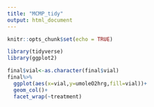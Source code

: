 ```yaml
---
title: "MCMP_tidy"
output: html_document
---
```


```r
knitr::opts_chunk$set(echo = TRUE)
```

```r
library(tidyverse)
library(ggplot2)
```
```r
final$vial<-as.character(final$vial)
final%>%
  ggplot(aes(x=vial,y=umoleO2hrg,fill=vial))+
  geom_col()+
  facet_wrap(~treatment)
```

